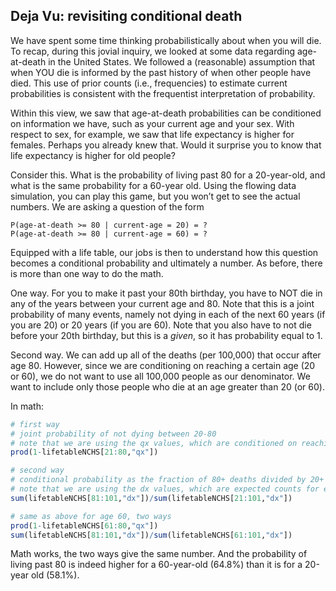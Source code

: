 
## Deja Vu: revisiting conditional death {-}


We have spent some time thinking probabilistically about when you will die. To recap, during this jovial inquiry, we looked at some data regarding age-at-death in the United States. We followed a (reasonable) assumption that when YOU die is informed by the past history of when other people have died. This use of prior counts (i.e., frequencies) to estimate current probabilities is consistent with the frequentist interpretation of probability. 

Within this view, we saw that age-at-death probabilities can be conditioned on information we have, such as your current age and your sex. With respect to sex, for example, we saw that life expectancy is higher for females. Perhaps you already knew that. Would it surprise you to know that life expectancy is higher for old people?

Consider this. What is the probability of living past 80 for a 20-year-old, and what is the same probability for a 60-year old. Using the flowing data simulation, you can play this game, but you won't get to see the actual numbers. We are asking a question of the form

```
P(age-at-death >= 80 | current-age = 20) = ?
P(age-at-death >= 80 | current-age = 60) = ?
```

Equipped with a life table, our jobs is then to understand how this question becomes a conditional probability and ultimately a number. As before, there is more than one way to do the math. 

One way. For you to make it past your 80th birthday, you have to NOT die in any of the years between your current age and 80. Note that this is a joint probability of many events, namely not dying in each of the next 60 years (if you are 20) or 20 years (if you are 60). Note that you also have to not die before your 20th birthday, but this is a *given*, so it has probability equal to 1.

Second way. We can add up all of the deaths (per 100,000) that occur after age 80. However, since we are conditioning on reaching a certain age (20 or 60), we do not want to use all 100,000 people as our denominator. We want to include only those people who die at an age greater than 20 (or 60).

In math:

```r
# first way
# joint probability of not dying between 20-80
# note that we are using the qx values, which are conditioned on reaching each age
prod(1-lifetableNCHS[21:80,"qx"])

# second way
# conditional probability as the fraction of 80+ deaths divided by 20+ deaths
# note that we are using the dx values, which are expected counts for each year of age
sum(lifetableNCHS[81:101,"dx"])/sum(lifetableNCHS[21:101,"dx"])

# same as above for age 60, two ways
prod(1-lifetableNCHS[61:80,"qx"])
sum(lifetableNCHS[81:101,"dx"])/sum(lifetableNCHS[61:101,"dx"])
```

Math works, the two ways give the same number. And the probability of living past 80 is indeed higher for a 60-year-old (64.8%) than it is for a 20-year old (58.1%). 


